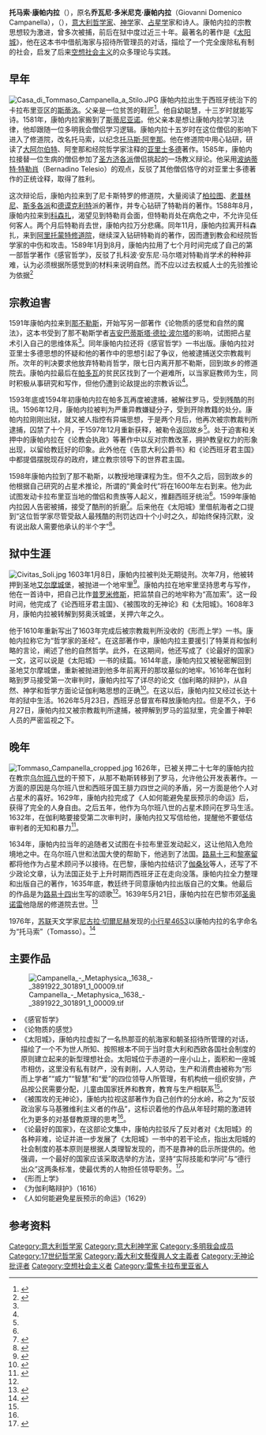 {{Infobox person
|name        = 托馬索·康帕內拉
|image       = Cozza Tommaso Campanella.jpg
|image_size  = 200px
|caption     = 托马索·康帕内拉
|birth_date  = 1568年9月5日
|birth_place = [[西西里王國|西西里王國]][[卡拉布里亚|卡拉布里亚]][[斯蒂洛|斯蒂洛]]
|death_date  = 1639年5月21日
|death_place = [[法國|法國]][[巴黎|巴黎]]
|occupation  = [[意大利|意大利]][[哲学家|哲学家]]、[[神学|神学]]家、[[占星学|占星学]]家和诗人
}}

'''托马索·康帕内拉'''（{{lang-it|Tommaso Campanella}}），原名'''乔瓦尼·多米尼克·康帕内拉'''（Giovanni Domenico Campanella），（{{bd|1568年|9月5日|1639年|5月21日}}），[[意大利|意大利]][[哲学家|哲学家]]、[[神学|神学]]家、[[占星学|占星学]]家和诗人。康帕内拉的宗教思想较为激进，曾多次被捕，前后在狱中度过近三十年。最著名的著作是《[[太阳城_(著作)|太阳城]]》，他在这本书中借航海家与招待所管理员的对话，描绘了一个完全废除私有制的社会，启发了后来[[空想社会主义|空想社会主义]]的众多理论与实践。

==早年==
[[File:Casa_di_Tommaso_Campanella_a_Stilo.JPG|thumb]]
康帕内拉出生于西班牙统治下的卡拉布里亚区的[[斯蒂洛|斯蒂洛]]。父亲是一位贫苦的鞋匠<ref>{{cite book|author=Luigi Firpo|title=I processi di Tommaso Campanella|year=1998|pages=117}}</ref>。他自幼聪慧，十三岁时就能写诗。1581年，康帕内拉家搬到了[[斯蒂尼亚诺|斯蒂尼亚诺]]。他父亲本是想让康帕内拉学习法律，他却跟随一位多明我会僧侣学习逻辑。康帕内拉十五岁时在这位僧侣的影响下进入了修道院，改名托马索，以纪念[[托马斯·阿奎那|托马斯·阿奎那]]。他在修道院中用心钻研，研读了[[大阿尔伯特|大阿尔伯特]]、阿奎那和经院哲学家注释的[[亚里士多德|亚里士多德]]著作。1585年，康帕内拉接替一位生病的僧侣参加了[[圣方济各派|圣方济各派]]僧侣挑起的一场教义辩论。他采用[[波纳蒂特·特勒肖|波纳蒂特·特勒肖]]（Bernadino Telesio）的观点，反驳了其他僧侣恪守的对亚里士多德著作的正统诠释，取得了胜利。

这次辩论后，康帕内拉来到了尼卡斯特罗的修道院，大量阅读了[[柏拉图|柏拉图]]、[[老普林尼|老普林尼]]、[[斯多各派|斯多各派]]和[[德谟克利特|德谟克利特]]派的著作，并专心钻研了特勒肖的著作。1588年8月，康帕内拉来到[[科森扎|科森扎]]，渴望见到特勒肖会面，但特勒肖处在病危之中，不允许见任何客人。两个月后特勒肖去世，康帕内拉万分悲痛。同年11月，康帕内拉离开科森扎，来到[[阿里托蒙特修道院|阿里托蒙特修道院]]，继续深入钻研特勒肖的著作，因而遭到教会和经院哲学家的中伤和攻击。1589年1月到8月，康帕内拉用了七个月时间完成了自己的第一部哲学著作《感官哲学》，反驳了扎科波·安东尼·马尔塔对特勒肖学术的种种非难，认为必须根据所感觉到的材料来说明自然。而不应以过去权威人士的先验推论为依据<ref name="传略">{{cite book|author=彼得罗夫斯基|title=太阳城·康帕内拉传略|publisher=商务印书馆|year=1997年4月|pages=105-115}}</ref>

==宗教迫害==
1591年康帕内拉来到[[那不勒斯|那不勒斯]]，开始写另一部著作《论物质的感觉和自然的魔法》，这本书受到了那不勒斯学者[[吉安巴蒂斯塔·德拉·波尔塔|吉安巴蒂斯塔·德拉·波尔塔]]的影响，试图把占星术引入自己的思维体系<ref name="生平"/>。同年康帕内拉还将《感官哲学》一书出版。康帕内拉对亚里士多德思想的怀疑和他的著作中的思想引起了争议，他被逮捕送交宗教裁判所。次年的判决要求他放弃特勒肖哲学，限七日内离开那不勒斯，回到故乡的修道院去。康帕内拉最后在[[帕多瓦|帕多瓦]]的贫民区找到了一个避难所，以当家庭教师为生，同时积极从事研究和写作，但他仍遭到论敌提出的宗教诉讼<ref name="传略"/>。

1593年底或1594年初康帕内拉在帕多瓦再度被逮捕，被解往罗马，受到残酷的刑讯。1596年12月，康帕内拉被判为严重异教嫌疑分子，受到开除教籍的处分。康帕内拉刚刚出狱，就又被人指控有异端思想，于是两个月后，他再次被宗教裁判所逮捕，囚禁了十个月，于1597年12月重新获释，被勒令返回故乡<ref name="传略"/>。处于迫害和关押中的康帕内拉在《论教会执政》等著作中以反对宗教改革，拥护教皇权力的形象出现，以留给教廷好的印象。此外他在《告意大利公爵书》和《论西班牙君主国》中都提倡摆脱现存的政府，建立教宗领导下的世界君主国。

1598年康帕内拉到了那不勒斯，以教授地理课程为生。但不久之后，回到故乡的他根据自己研究的占星术推论，所谓的“黄金时代”将在1600年左右到来。他为此试图发动卡拉布里亚当地的僧侣和贵族等人起义，推翻西班牙统治<ref name="生平"/>。1599年康帕内拉因人告密被捕，接受了酷刑的折磨<ref>{{cite book|author=C. Dentice di Accadia|title=Tommaso Campanella|url=https://archive.org/details/tommasocampanell00motzuoft|year=1921|page=[https://archive.org/details/tommasocampanell00motzuoft/page/43 43]-44}}</ref>。后来他在《太阳城》里借航海者之口提到“这位哲学家尽管受敌人最残酷的刑罚达四十个小时之久，却始终保持沉默，没有说出敌人需要他承认的半个字”<ref name="太阳城">{{cite book|author=康帕内拉|title=太阳城|publisher=商务印书馆|year=1997年4月|pages=1-58}}</ref>。

==狱中生涯==
[[File:Civitas_Soli.jpg|thumb]]
1603年1月8日，康帕内拉被判处无期徒刑。次年7月，他被转押到圣地[[艾尔摩城堡|艾尔摩城堡]]，被抛进一个地牢里<ref name="生平">{{cite web|title=康帕内拉生平与思想|url=http://www.jrank.org/literature/pages/15516/Tommaso-Campanella.html|accessdate=2014-05-15}}</ref>。康帕内拉在地牢里坚持思考与写作，他在一首诗中，把自己比作[[普罗米修斯|普罗米修斯]]，把监禁自己的地牢称为“高加索”。这一段时间，他完成了《论西班牙君主国》、《被围攻的无神论》和《太阳城》。1608年3月，康帕内拉被转解到努奥沃城堡，关押六年之久。

他于1610年重新写出了1603年完成后被宗教裁判所没收的《形而上学》一书。康帕内拉称它为“哲学家的圣经”。在这部著作中，康帕内拉主要援引了特莱肖和伽利略的言论，阐述了他的自然哲学。此外，在这期间，他还写成了《论最好的国家》一文，这可以说是《太阳城》一书的续篇。1614年底，康帕内拉又被秘密解回到圣地艾尔摩城堡，重新被抛进到他多年前离开的那坟墓似的地牢。1616年在伽利略到罗马接受第一次审判时，康帕内拉写了详尽的论文《伽利略的辩护》，从自然、神学和哲学方面论证伽利略思想的正确<ref>{{cite book|author=Tommaso Campanella|title=Apologia pro Galileo|publisher=Impensis Godefridi Tampachii}}</ref>。在这以后，康帕内拉又经过长达十年的狱中生活。1626年5月23日，西班牙总督宣布释放康帕内拉。但是不久，于6月27日，康帕内拉又被宗教裁判所逮捕，被押解到罗马的监狱里，完全置于神职人员的严密监视之下。

==晚年==
[[File:Tommaso_Campanella_cropped.jpg|thumb]]
1626年，已被关押二十七年的康帕内拉在教宗[[乌尔班八世|乌尔班八世]]的干预下，从那不勒斯转移到了罗马，允许他公开发表著作。一方面的原因是乌尔班八世和西班牙国王腓力四世之间的矛盾，另一方面是他个人对占星术的喜好。1629年，康帕内拉完成了《人如何能避免星辰预示的命运》后，获得了完全的人身自由。之后五年，他作为乌尔班八世的占星术顾问在罗马生活。1632年，在伽利略要接受第二次审判时，康帕内拉又写信给他，提醒他不要低估审判者的无知和暴力<ref>{{cite web|title=康帕内拉与伽利略|url=http://brunelleschi.imss.fi.it/itineraries/itinerary/IrateTheologians.html|accessdate=2014-05-12|archive-date=2019-05-22|archive-url=https://web.archive.org/web/20190522063043/https://brunelleschi.imss.fi.it/itineraries/itinerary/IrateTheologians.html|dead-url=no}}</ref>。

1634年，康帕内拉当年的追随者又试图在卡拉布里亚发动起义，这让他陷入危险境地之中。在乌尔班八世和法国大使的帮助下，他逃到了法国。[[路易十三|路易十三]]和[[黎塞留|黎塞留]]都将他作为占星术顾问予以接待。在巴黎，康帕内拉结识了[[伽桑狄|伽桑狄]]等人，还写了不少政论文章，认为法国正处于上升时期而西班牙正在走向没落。康帕内拉全力整理和出版自己的著作，1635年底，教廷终于同意康帕内拉出版自己的文集。他最后的作品是为[[路易十四|路易十四]]出生写的颂歌<ref name="生平"/>。1639年5月21日，康帕内拉在巴黎市郊[[圣奥诺雷市郊路|圣奥诺雷]]他隐居的修道院去世。<ref>{{cite web|url=http://www.universalis.fr/encyclopedie/tommaso-campanella/|title=CAMPANELLA TOMMASO (1568-1639)|publisher=Encyclopædia Universalis|access-date=2014-05-13|archive-date=2019-07-25|archive-url=https://web.archive.org/web/20190725040617/https://www.universalis.fr/encyclopedie/tommaso-campanella/|dead-url=no}}</ref>

1976年，[[苏联|苏联]]天文学家[[尼古拉·切爾尼赫|尼古拉·切爾尼赫]]发现的[[小行星4653|小行星4653]]以康帕内拉的名字命名为“托马索”（Tomasso）。<ref>{{cite book|title=Dictionary of Minor Planet Names|volume=1|pages=401|author=Lutz Schmadel|year=2003|publisher=Springer}}</ref>

==主要作品==
[[File:Campanella_-_Metaphysica,_1638_-_3891922_301891_1_00009.tif|thumb]]
*《感官哲学》
*《论物质的感觉》
*《太阳城》，康帕内拉虚拟了一名热那亚的航海家和朝圣招待所管理的对话，描绘了一个不为世人所知、按照根本不同于当时意大利和西欧各国社会制度的原则建立起来的新型理想社会。太阳城位于赤道的一座小山上，面积和一座城市相仿，这里没有私有财产，没有剥削，人人劳动，生产和消费由被称为“形而上学者”“威力”“智慧”和“爱”的四位领导人所管理，有机构统一组织安排，产品按公民需要分配，儿童由国家抚养和教育，教育与生产相联系<ref name="太阳城"/>。
*《被围攻的无神论》，康帕内拉视这部著作为自己创作的分水岭，称之为“反驳政治家与马基雅维利主义者的作品”，这标识着他的作品从年轻时期的激进转化为更多的对基督教原理的思考<ref name="生平"/>。
*《论最好的国家》，在这部论文集中，康帕内拉驳斥了反对者对《太阳城》的各种非难，论证并进一步发展了《太阳城》一书中的若干论点，指出太阳城的社会制度的基本原则是根据人类理智发现的，而不是靠神的启示所提供的。他强调，一个最好的国家应该采取选举的方法，坚持“实际技能和学问”与“德行出众”这两条标准，使最优秀的人物担任领导职务。<ref name="国家">{{cite book|author=托马索·康帕内拉|title=太阳城·论最好的国家|publisher=商务印书馆|year=1997年4月|pages=62-82}}</ref>。
*《形而上学》
*《为伽利略辩护》（1616）
*《人如何能避免星辰预示的命运》（1629）

==参考资料==
{{reflist|2}}

{{Authority control}}
[[Category:意大利哲学家|Category:意大利哲学家]]
[[Category:意大利神学家|Category:意大利神学家]]
[[Category:多明我会成员|Category:多明我会成员]]
[[Category:17世纪哲学家|Category:17世纪哲学家]]
[[Category:義大利文藝復興人文主義者|Category:義大利文藝復興人文主義者]]
[[Category:无神论批评者|Category:无神论批评者]]
[[Category:空想社会主义者|Category:空想社会主义者]]
[[Category:雷焦卡拉布里亚省人|Category:雷焦卡拉布里亚省人]]